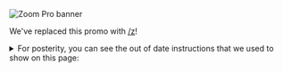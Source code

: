 
<Image src="/zoom_pro.png" width={3072} height={960} alt="Zoom Pro banner" />

We've replaced this promo with <a href="https://js-slash-z.hackclub.com/">/z</a>!

<details>
<summary>
For posterity, you can see the out of date instructions that we used to show on this page:
</summary>
  
# Zoom Pro for Hack Club leaders

**HQ is buying a Zoom Pro account for every Hack Club this semester.**

_Note: We're only paying for Zoom Pro accounts through the end of this semester. We're developing `/z` and once it reaches the point where we're using it instead of our Zoom Pro accounts at HQ, we intend to switch all clubs to it._

_`/z` in beta is currently available to use by anyone - both leaders and members - but for now full Zoom Pro accounts still have more features._

This is only available to your club’s point of contact; the point of contact then can create meetings for the club. If you’re not sure if you’re the point of contact, running the command will let you know who that this. If the point of contact is the wrong leader, reach out to @matthew or @msw.

## How to redeem

1. Sign into the Hack Club Slack
2. Type `/get zoom pro`
3. Accept your email invite & sign up
4. Have fun!
</details>
